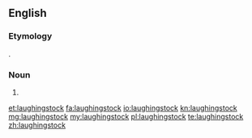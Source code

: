 {{also|laughing-stock|laughing stock}}
==English==

===Etymology===
{{compound|laughing|stock|lang=en}}.

===Noun===
{{en-noun}}

# {{alternative spelling of|laughing stock|lang=en}}

[[et:laughingstock]]
[[fa:laughingstock]]
[[io:laughingstock]]
[[kn:laughingstock]]
[[mg:laughingstock]]
[[my:laughingstock]]
[[pl:laughingstock]]
[[te:laughingstock]]
[[zh:laughingstock]]